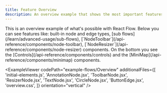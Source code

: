 ```yaml
---
title: Feature Overview
description: An overview example that shows the most important features of React Flow - node types, edge types, edge labels, sub flows, custom nodes, node resizer, node toolbar, controls and mini map.
---
```



<ExampleLayout>
This is an overview example of what's possible with React Flow. Below you can see features like: built-in node and edge types, [sub flows](/learn/advanced-usage/sub-flows), [`NodeToolbar`](/api-reference/components/node-toolbar), [`NodeResizer`](/api-reference/components/node-resizer) components. On the bottom you see the [Controls](/api-reference/components/controls) and the [MiniMap](/api-reference/components/minimap) components.

<ExampleViewer
  codePath="example-flows/Overview"
  additionalFiles={[
    'initial-elements.js',
    'AnnotationNode.jsx',
    'ToolbarNode.jsx',
    'ResizerNode.jsx',
    'TextNode.jsx',
    'CircleNode.jsx',
    'ButtonEdge.jsx',
    'overview.css',
  ]}
  orientation="vertical"
/>

</ExampleLayout>
